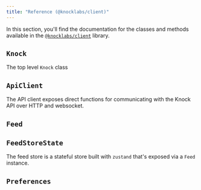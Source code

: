 ```yaml
---
title: "Reference (@knocklabs/client)"
---
```



In this section, you'll find the documentation for the classes and methods available in the [`@knocklabs/client`](https://github.com/knocklabs/knock-client-js) library.

## `Knock`

The top level `Knock` class

## `ApiClient`

The API client exposes direct functions for communicating with the Knock API over HTTP and websocket.

## `Feed`

<Attributes>
  <Attribute
    name="apiKey"
    type="string*"
    description="The public API key for the environment"
  />
</Attributes>

## `FeedStoreState`

The feed store is a stateful store built with `zustand` that's exposed via a `Feed` instance.

<Attributes>
  <Attribute
    name="apiKey"
    type="string*"
    description="The public API key for the environment"
  />
</Attributes>

## `Preferences`

<Attributes>
  <Attribute
    name="apiKey"
    type="string*"
    description="The public API key for the environment"
  />
</Attributes>
